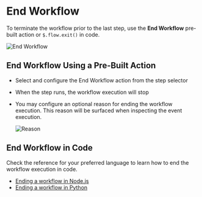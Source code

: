 # End Workflow

To terminate the workflow prior to the last step, use the **End Workflow** pre-built action or `$.flow.exit()` in code.

![End Workflow](/images/control-flow/end_workflow.png)

## End Workflow Using a Pre-Built Action

- Select and configure the End Workflow action from the step selector
- When the step runs, the workflow execution will stop
- You may configure an optional reason for ending the workflow execution. This reason will be surfaced when inspecting the event execution.

    ![Reason](/images/control-flow/reason.png)


## End Workflow in Code

Check the reference for your preferred language to learn how to end the workflow execution in code.

- [Ending a workflow in Node.js](/workflows/building-workflows/code/nodejs/#ending-a-workflow-early)
- [Ending a workflow in Python](/workflows/building-workflows/code/python/#ending-a-workflow-early)
